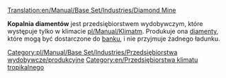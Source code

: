 [[Translation:en/Manual/Base Set/Industries/Diamond Mine]]

{{pl/Manual/Base Set/Industries/Przedsiębiorstwa|image=en/Manual/Base Set/Industries/Diamondmine.png
|name=Kopalnia diamentów
|climates=[[pl/Manual/Klimat]]
|accepts=Nic
|produces=[[pl/Manual/Base Set/Cargos/Diamenty|Diamenty]]
}}
'''Kopalnia diamentów''' jest przedsiębiorstwem wydobywczym, które występuje tylko w klimacie [[pl/Manual/Klimat]]m. Produkuje ona [[pl/Manual/Base Set/Cargos/Diamenty|diamenty]], które mogą być dostarczone do [[pl/Manual/Base Set/Industries/Bank|banku]], i nie przyjmuje żadnego ładunku. 

{{pl/Manual/Base Set/Industries/Navbox Industries}}

[[Category:pl/Manual/Base Set/Industries/Przedsiębiorstwa wydobywcze/produkcyjne]]
[[Category:en/Przedsiębiorstwa klimatu tropikalnego]]